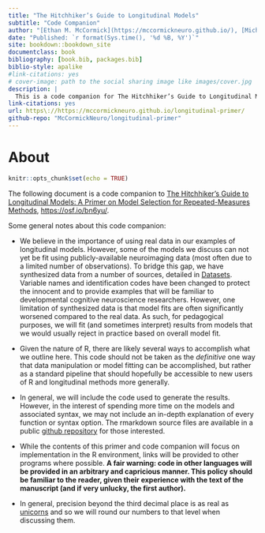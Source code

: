 ```yaml
--- 
title: "The Hitchhiker’s Guide to Longitudinal Models"
subtitle: "Code Companion"
author: "[Ethan M. McCormick](https://mccormickneuro.github.io/), [Michelle L. Byrne](https://research.monash.edu/en/persons/michelle-byrne), [John C. Flournoy](https://johnflournoy.science/), [Katheryn L. Mills](http://devbrainlab.org/), & [Jennifer H. Pfiefer](https://dsn.uoregon.edu/)"
date: "Published: `r format(Sys.time(), '%d %B, %Y')`"
site: bookdown::bookdown_site
documentclass: book
bibliography: [book.bib, packages.bib]
biblio-style: apalike
#link-citations: yes
# cover-image: path to the social sharing image like images/cover.jpg
description: |
  This is a code companion for The Hitchhiker’s Guide to Longitudinal Models.
link-citations: yes
url: https\://https://mccormickneuro.github.io/longitudinal-primer/
github-repo: "McCormickNeuro/longitudinal-primer"
---
```


# About {#about}
```r
knitr::opts_chunk$set(echo = TRUE)
```

The following document is a code companion to [The Hitchhiker’s Guide to Longitudinal Models: A Primer on Model Selection for Repeated-Measures Methods](https://psyarxiv.com/ga4qz), [https://osf.io/bn6yu/](https://osf.io/bn6yu/). 

Some general notes about this code companion:

- We believe in the importance of using real data in our examples of longitudinal models. However, some of the models we discuss can not yet be fit using publicly-available neuroimaging data (most often due to a limited number of observations). To bridge this gap, we have synthesized data from a number of sources, detailed in [Datasets](#datasets). Variable names and identification codes have been changed to protect the innocent and to provide examples that will be familiar to developmental cognitive neuroscience researchers. However, one limitation of synthesized data is that model fits are often significantly worsened compared to the real data. As such, for pedagogical purposes, we will fit (and sometimes interpret) results from models that we would usually reject in practice based on overall model fit.

- Given the nature of R, there are likely several ways to accomplish what we outline here. This code should not be taken as the *definitive* one way that data manipulation or model fitting can be accomplished, but rather as a standard pipeline that should hopefully be accessible to new users of R and longitudinal methods more generally.

- In general, we will include the code used to generate the results. However, in the interest of spending more time on the models and associated syntax, we may not include an in-depth explanation of every function or syntax option. The rmarkdown source files are available in a public [github repository](https://github.com/McCormickNeuro/longitudinal-primer) for those interested.

- While the contents of this primer and code companion will focus on implementation in the R environment, links will be provided to other programs where possible. **A fair warning: code in other languages will be provided in an arbitrary and capricious manner. This policy should be familiar to the reader, given their experience with the text of the manuscript (and if very unlucky, the first author).**

- In general, precision beyond the third decimal place is as real as [unicorns](https://psycnet.apa.org/record/1989-14214-001) and so we will round our numbers to that level when discussing them.
